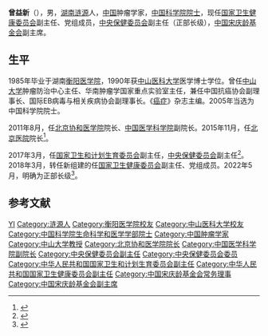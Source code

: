 {{Infobox person
| 姓名     = 曾益新
| 图像     = 
| 图像说明 = 
| 出生日期 = {{birth year and age|1962|10}}
| 出生地   = [[湖南|湖南]][[涟源|涟源]]
| 死亡日期 = <!-- {{Death date and age|YYYY|MM|DD|YYYY|MM|DD}}（死亡在前，出生在后） -->
| 死亡地   = 
| 国籍       = {{PRC}}
| 籍贯       = [[衡阳医学院|衡阳医学院]]
| 别名     = 
| 知名于   = 
| 职业     = 肿瘤学家
| 母校 = 
}}
'''曾益新'''（{{bd|1962年|10月||}}），男，[[湖南|湖南]][[涟源|涟源]]人，[[中华人民共和国|中国]]肿瘤学家，[[中国科学院院士|中国科学院院士]]，现任[[国家卫生健康委员会|国家卫生健康委员会]]副主任、党组成员，[[中央保健委员会|中央保健委员会]]副主任（正部长级），[[中国宋庆龄基金会|中国宋庆龄基金会]]副主席。

== 生平 ==
1985年毕业于湖南[[衡阳医学院|衡阳医学院]]，1990年获[[中山医科大学|中山医科大学]]医学博士学位。曾任[[中山大学|中山大学]]肿瘤防治中心主任、华南肿瘤学国家重点实验室主任，兼任中国抗癌协会副理事长、国际EB病毒与相关疾病协会副理事长。《[[癌症|癌症]]》杂志主编。2005年当选为中国科学院院士。

2011年8月，任[[北京协和医学院|北京协和医学院]]院长、[[中国医学科学院|中国医学科学院]]副院长。2015年11月，任[[北京医院|北京医院]]院长<ref>{{Cite web |url=http://www.casad.cas.cn/aca/371/smkxhyxxb-200906-t20090624_1803054.html |title=中国科学院学部与院士·院士信息·生命科学和医学学部·曾益新 |access-date=2016-01-11 |archive-date=2018-12-11 |archive-url=https://web.archive.org/web/20181211052824/http://www.casad.cas.cn/aca/371/smkxhyxxb-200906-t20090624_1803054.html |dead-url=no }}</ref>。

2017年3月，任[[国家卫生和计划生育委员会|国家卫生和计划生育委员会]]副主任，[[中央保健委员会|中央保健委员会]]副主任<ref >{{cite web |url=http://district.ce.cn/newarea/sddy/201703/07/t20170307_20805055.shtml |language= |title=北京医院院长曾益新任国家卫生计生委副主任 刘谦不再担任 |publisher=中国经济网 |date=2017年3月7日 |accessdate= |archive-date=2020年2月1日 |archive-url=https://web.archive.org/web/20200201191913/http://district.ce.cn/newarea/sddy/201703/07/t20170307_20805055.shtml |dead-url=no }}</ref>。2018年3月，转任新组建的任[[国家卫生健康委员会|国家卫生健康委员会]]副主任、党组成员。2022年5月，明确为正部长级<ref>{{cite web |title=国家卫健委副主任曾益新已明确为正部长级 |url=https://www.thepaper.cn/newsDetail_forward_18824876 |website=澎湃新闻 |accessdate=2022-07-01 |date=2022-07-01}}</ref>。

== 参考文献 ==
{{reflist}}

{{中国科学院生命科学和医学学部院士}}
{{中国科学技术协会第九届全国委员会}}
{{中国宋庆龄基金会第七届理事会}}

{{Authority control}}
{{DEFAULTSORT:Zeng曾}}
[[Category:曾姓|YI]]
[[Category:涟源人|Category:涟源人]]
[[Category:衡阳医学院校友|Category:衡阳医学院校友]]
[[Category:中山医科大学校友|Category:中山医科大学校友]]
[[Category:中国科学院生命科学和医学学部院士|Category:中国科学院生命科学和医学学部院士]]
[[Category:中国肿瘤学家|Category:中国肿瘤学家]]
[[Category:中山大学教授|Category:中山大学教授]]
[[Category:北京协和医学院院长|Category:北京协和医学院院长]]
[[Category:中国医学科学院副院长|Category:中国医学科学院副院长]]
[[Category:中央保健委员会副主任|Category:中央保健委员会副主任]]
[[Category:中央保健委员会委员|Category:中央保健委员会委员]]
[[Category:中华人民共和国国家卫生和计划生育委员会副主任|Category:中华人民共和国国家卫生和计划生育委员会副主任]]
[[Category:中华人民共和国国家卫生健康委员会副主任|Category:中华人民共和国国家卫生健康委员会副主任]]
[[Category:中国宋庆龄基金会常务理事|Category:中国宋庆龄基金会常务理事]]
[[Category:中国宋庆龄基金会副主席|Category:中国宋庆龄基金会副主席]]